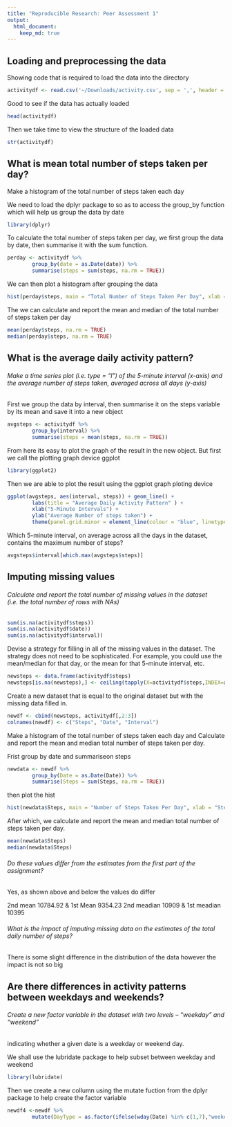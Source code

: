 ```yaml
---
title: "Reproducible Research: Peer Assessment 1"
output: 
  html_document:
    keep_md: true
---
```



## Loading and preprocessing the data

Showing code that is required to load the data into the directory
```r
activitydf <- read.csv('~/Downloads/activity.csv', sep = ',', header = TRUE)
```
Good to see if the data has actually loaded
```r
head(activitydf)
```

Then we take time to view the structure of the loaded data
```r
str(activitydf)
```
## What is mean total number of steps taken per day?

Make a histogram of the total number of steps taken each day

We need to load the dplyr package to so as to access the group_by function which will help us group the data by date
```r
library(dplyr)
```

To calculate the total number of steps taken per day, we first group the data by date, then summarise it with the sum function.
```r
perday <- activitydf %>%
        group_by(date = as.Date(date)) %>%
        summarise(steps = sum(steps, na.rm = TRUE))
```
We can then plot a histogram after grouping the data
```r
hist(perday$steps, main = "Total Number of Steps Taken Per Day", xlab = "Steps")     
```

The we can calculate and report the mean and median of the total number of steps taken per day

```r
mean(perday$steps, na.rm = TRUE)
median(perday$steps, na.rm = TRUE)
```


## What is the average daily activity pattern?

###### Make a time series plot (i.e. type = "l") of the 5-minute interval (x-axis) and the average number of steps taken, averaged across all days (y-axis)

First we group the data by interval, then summarise it on the steps variable by its mean and save it into a new object
```r
avgsteps <- activitydf %>%
        group_by(interval) %>%
        summarise(steps = mean(steps, na.rm = TRUE))
```
From here its easy to plot the graph of the result in the new object.
But first we call the plotting graph device ggplot
```r
library(ggplot2)
```
Then we are able to plot the result using the ggplot graph ploting device
```r
ggplot(avgsteps, aes(interval, steps)) + geom_line() + 
        labs(title = "Average Daily Activity Pattern" ) +
        xlab("5-Minute Intervals") + 
        ylab("Average Number of steps taken") + 
        theme(panel.grid.minor = element_line(colour = "blue", linetype = "dotted"
```
Which 5-minute interval, on average across all the days in the dataset, contains the maximum number of steps?
```r
avgsteps$interval[which.max(avgsteps$steps)]
```

## Imputing missing values

###### Calculate and report the total number of missing values in the dataset (i.e. the total number of rows with NAs)
```r
sum(is.na(activitydf$steps))
sum(is.na(activitydf$date))
sum(is.na(activitydf$interval))
```
Devise a strategy for filling in all of the missing values in the dataset. The strategy does not need to be sophisticated. 
For example, you could use the mean/median for that day, or the mean for that 5-minute interval, etc.
```r
newsteps <- data.frame(activitydf$steps)
newsteps[is.na(newsteps),] <- ceiling(tapply(X=activitydf$steps,INDEX=activitydf$interval,FUN=mean,na.rm=TRUE))
```
Create a new dataset that is equal to the original dataset but with the missing data filled in.
```r
newdf <- cbind(newsteps, activitydf[,2:3])
colnames(newdf) <- c("Steps", "Date", "Interval")
```
Make a histogram of the total number of steps taken each day and Calculate and report the mean and median total number 
of steps taken per day.

Frist group by date and summariseon steps
```r
newdata <- newdf %>%
        group_by(Date = as.Date(Date)) %>%
        summarise(Steps = sum(Steps, na.rm = TRUE))
```

then plot the hist
```r
hist(newdata$Steps, main = "Number of Steps Taken Per Day", xlab = "Steps")     
```
After which, we calculate and report the mean and median total number of steps taken per day.
```r
mean(newdata$Steps)
median(newdata$Steps)
```
###### Do these values  differ from the estimates from the first part of the assignment? 
Yes, as shown above and below the values do differ

2nd mean  10784.92 & 1st Mean 9354.23
2nd meadian 10909 &   1st meadian 10395

###### What is the impact of imputing missing data on the estimates of the total daily number of steps?
There is some slight difference in the distribution of the data however the impact is not so big


## Are there differences in activity patterns between weekdays and weekends?

###### Create a new factor variable in the dataset with two levels – “weekday” and “weekend”  
indicating whether a given date is a weekday or weekend day.

We shall use the lubridate package to help subset between weekday and weekend
```r
library(lubridate)
```
Then we create a new collumn using the mutate fuction from the dplyr package to help create the factor variable
```r
newdf4 <-newdf %>% 
        mutate(DayType = as.factor(ifelse(wday(Date) %in% c(1,7),"weekend","weekday")))
```








